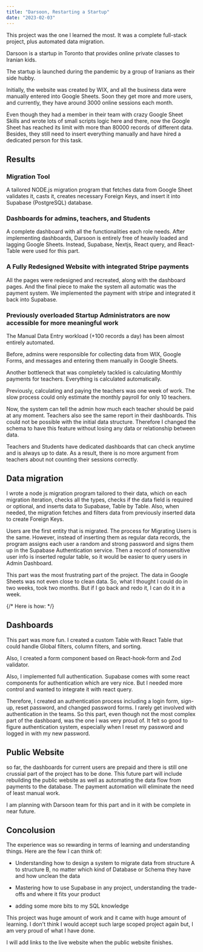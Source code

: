 ```yaml
---
title: "Darsoon, Restarting a Startup"
date: "2023-02-03"
---
```


This project was the one I learned the most. It was a complete full-stack project, plus automated data migration.

Darsoon is a startup in Toronto that provides online private classes to Iranian kids.

The startup is launched during the pandemic by a group of Iranians as their side hubby.

Initially, the website was created by WIX, and all the business data were manually entered into Google Sheets. Soon they get more and more users, and currently, they have around 3000 online sessions each month.

Even though they had a member in their team with crazy Google Sheet Skills and wrote lots of small scripts logic here and there, now the Google Sheet has reached its limit with more than 80000 records of different data. Besides, they still need to insert everything manually and have hired a dedicated person for this task.

## Results

### Migration Tool

A tailored NODE.js migration program that fetches data from Google Sheet validates it, casts it, creates necessary Foreign Keys, and insert it into Supabase (PostgreSQL) database.

### Dashboards for admins, teachers, and Students

A complete dashboard with all the functionalities each role needs. After implementing dashboards, Darsoon is entirely free of heavily loaded and lagging Google Sheets. Instead, Supabase, Nextjs, React query, and React-Table were used for this part.

### A Fully Redesigned Website with integrated Stripe payments

All the pages were redesigned and recreated, along with the dashboard pages.
And the final piece to make the system all automatic was the payment system.
We implemented the payment with stripe and integrated it back into Supabase.

### Previously overloaded Startup Administrators are now accessible for more meaningful work

The Manual Data Entry workload (+100 records a day) has been almost entirely automated.

Before, admins were responsible for collecting data from WIX, Google Forms, and messages and entering them manually in Google Sheets.

Another bottleneck that was completely tackled is calculating Monthly payments for teachers. Everything is calculated automatically.

Previously, calculating and paying the teachers was one week of work. The slow process could only estimate the monthly payroll for only 10 teachers.

Now, the system can tell the admin how much each teacher should be paid at any moment. Teachers also see the same report in their dashboards. This could not be possible with the initial data structure. Therefore I changed the schema to have this feature without losing any data or relationship between data.

Teachers and Students have dedicated dashboards that can check anytime and is always up to date. As a result, there is no more argument from teachers about not counting their sessions correctly.

## Data migration

I wrote a node js migration program tailored to their data, which on each migration iteration, checks all the types, checks if the data field is required or optional, and inserts data to Supabase, Table by Table.
Also, when needed, the migration fetches and filters data from previously inserted data to create Foreign Keys.

Users are the first entity that is migrated. The process for Migrating Users is the same. However, instead of inserting them as regular data records, the program assigns each user a random and strong password and signs them up in the Supabase Authentication service. Then a record of nonsensitive user info is inserted regular table, so it would be easier to query users in Admin Dashboard.

This part was the most frustrating part of the project. The data in Google Sheets was not even close to clean data. So, what I thought I could do in two weeks, took two months. But if I go back and redo it, I can do it in a week.

{/* Here is how: */}

## Dashboards

This part was more fun. I created a custom Table with React Table that could handle Global filters, column filters, and sorting.

Also, I created a form component based on React-hook-form and Zod validator.

Also, I implemented full authentication.
Supabase comes with some react components for authentication which are very nice. But I needed more control and wanted to integrate it with react query.

Therefore, I created an authentication process including a login form, sign-up, reset password, and changed password forms. I rarely get involved with authentication in the teams. So this part, even though not the most complex part of the dashboard, was the one I was very proud of. It felt so good to figure authentication system, especially when I reset my password and logged in with my new password.

## Public Website

so far, the dashboards for current users are prepaid and there is still one crussial part of the project has to be done.
This future part will include rebuilding the public website as well as automating the data flow from payments to the database. The payment automation will eliminate the need of least manual work.

I am planning with Darsoon team for this part and in it with be complete in near future.

## Concolusion

The experience was so rewarding in terms of learning and understanding things. Here are the few I can think of:

- Understanding how to design a system to migrate data from structure A to structure B, no matter which kind of Database or Schema they have and how unclean the data

- Mastering how to use Supabase in any project, understanding the trade-offs and where it fits your product

- adding some more bits to my SQL knowledge

This project was huge amount of work and it came with huge amount of learning. I don't think I would accept such large scoped project again but, I am very proud of what I have done.

I will add links to the live website when the public website finishes.
